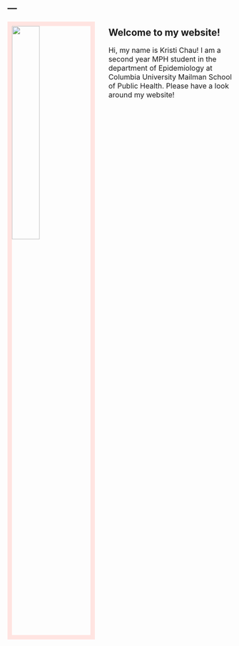---
---

<img src="images/Kristi Chau.jpg" style="width:35%; border-width:10px; border-color:mistyrose; border-style:solid; margin-right: 30px" align="left">  
  
## Welcome to my website!

<font size="3">
Hi, my name is Kristi Chau! I am a second year MPH student in the department of Epidemiology at Columbia University Mailman School of Public Health. Please have a look around my website!
</font>